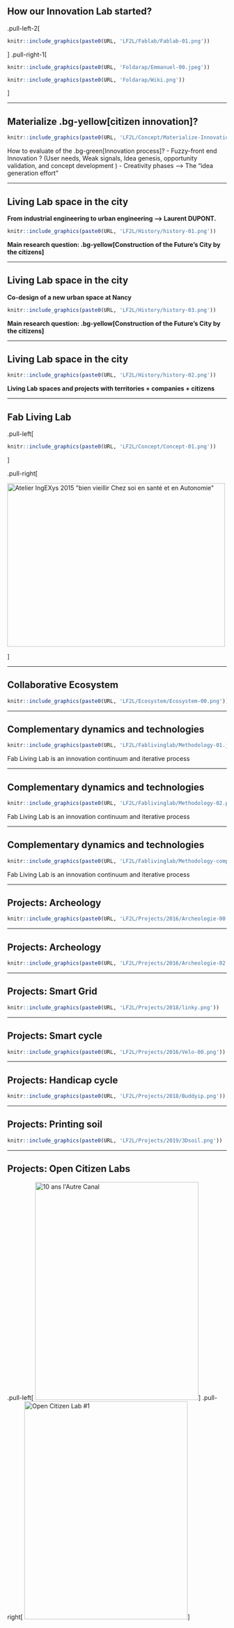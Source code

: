 
##  How our Innovation Lab started?

 .pull-left-2[
```r
knitr::include_graphics(paste0(URL, 'LF2L/Fablab/Fablab-01.png'))
```
]
.pull-right-1[
```r
knitr::include_graphics(paste0(URL, 'Foldarap/Emmanuel-00.jpeg'))
```

```r
knitr::include_graphics(paste0(URL, 'Foldarap/Wiki.png'))
```

]

---

## Materialize .bg-yellow[citizen innovation]?

```r
knitr::include_graphics(paste0(URL, 'LF2L/Concept/Materialize-Innovation-00.png'))
```

How to evaluate of the .bg-green[Innovation process]?
  - Fuzzy-front end Innovation ? (User needs, Weak signals, Idea genesis, opportunity validation, and concept development )
  - Creativity phases --> The “idea generation effort”

---


## Living Lab space in the city 

**From industrial engineering to urban engineering -->
Laurent DUPONT.**

```r
knitr::include_graphics(paste0(URL, 'LF2L/History/history-01.png'))
```

**Main research question: .bg-yellow[Construction of the Future's City by the citizens]**


---

## Living Lab space in the city 

**Co-design of a new urban space at Nancy**

```r
knitr::include_graphics(paste0(URL, 'LF2L/History/history-03.png'))
```

**Main research question: .bg-yellow[Construction of the Future's City by the citizens]**



---

## Living Lab space in the city 

```r
knitr::include_graphics(paste0(URL, 'LF2L/History/history-02.png'))
```

**Living Lab spaces and projects with territories + companies + citizens**

---

## Fab Living Lab

.pull-left[
```r
knitr::include_graphics(paste0(URL, 'LF2L/Concept/Concept-01.png'))
```
]

.pull-right[

<a data-flickr-embed="true" data-footer="true" data-context="true" href="https://www.flickr.com/photos/101465988@N05/23765370036/in/album-72157662300970412/" title="Atelier IngEXys 2015 &quot;bien vieillir Chez soi en santé et en Autonomie&quot;"><img src="https://live.staticflickr.com/5659/23765370036_9a56e99312.jpg" width="500" height="375" alt="Atelier IngEXys 2015 &quot;bien vieillir Chez soi en santé et en Autonomie&quot;"></a><script async src="//embedr.flickr.com/assets/client-code.js" charset="utf-8"></script>

]


---


## Collaborative Ecosystem 

```r
knitr::include_graphics(paste0(URL, 'LF2L/Ecosystem/Ecosystem-00.png'))
```


---

## Complementary dynamics and technologies


```r
knitr::include_graphics(paste0(URL, 'LF2L/Fablivinglab/Methodology-01.jpg'))
```

Fab Living Lab is an innovation continuum and iterative process

---

## Complementary dynamics and technologies


```r
knitr::include_graphics(paste0(URL, 'LF2L/Fablivinglab/Methodology-02.png'))
```

Fab Living Lab is an innovation continuum and iterative process


---

## Complementary dynamics and technologies

```r
knitr::include_graphics(paste0(URL, 'LF2L/Fablivinglab/Methodology-complet-00.jpg'))
```

Fab Living Lab is an innovation continuum and iterative process


---

## Projects: Archeology

```r
knitr::include_graphics(paste0(URL, 'LF2L/Projects/2016/Archeologie-00.png'))
```

---

## Projects: Archeology

```r
knitr::include_graphics(paste0(URL, 'LF2L/Projects/2016/Archeologie-02.png'))
```

---

## Projects: Smart Grid

```r
knitr::include_graphics(paste0(URL, 'LF2L/Projects/2018/linky.png'))
```


---

## Projects: Smart cycle

```r
knitr::include_graphics(paste0(URL, 'LF2L/Projects/2016/Velo-00.png'))
```

---

## Projects: Handicap cycle

```r
knitr::include_graphics(paste0(URL, 'LF2L/Projects/2018/Buddyip.png'))
```


---

## Projects: Printing soil

```r
knitr::include_graphics(paste0(URL, 'LF2L/Projects/2019/3Dsoil.png'))
```


---

## Projects: Open Citizen Labs

.pull-left[
<a data-flickr-embed="true" data-footer="true" href="https://www.flickr.com/photos/101465988@N05/albums/72157680960440083" title="10 ans l&#x27;Autre Canal"><img src="https://live.staticflickr.com/2889/33903907580_0fcb3cb06d_w.jpg" width="375" height="500" alt="10 ans l&#x27;Autre Canal"></a><script async src="//embedr.flickr.com/assets/client-code.js" charset="utf-8"></script>
]
.pull-right[
<a data-flickr-embed="true" data-footer="true" href="https://www.flickr.com/photos/101465988@N05/albums/72157662602577298" title="Open Citizen Lab #1"><img src="https://live.staticflickr.com/4267/35049173185_b949e808d9_w.jpg" width="375" height="500" alt="Open Citizen Lab #1"></a><script async src="//embedr.flickr.com/assets/client-code.js" charset="utf-8"></script>
]


